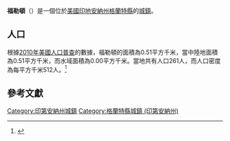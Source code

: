 {{noteTA
|G1=USState
|G2=地名
|G3=Unit
}}
{{Infobox settlement
|name            = 福勒頓
|native_name = Fowlerton
|settlement_type          = [[鎮|城鎮]]
|image_skyline            = Grant County Indiana Incorporated and Unincorporated areas Fowlerton Highlighted 1825198.svg
|imagesize                = 250px
|image_map                = 
|mapsize                  = 
|subdivision_type         = [[世界政區索引|國家]]
|subdivision_type1        = [[美国州份|州份]]
|subdivision_type2        = [[印地安納州行政區劃|縣]]
|subdivision_name         = [[美国|美国]]
|subdivision_name1        = [[印地安納州|印地安納州]]
|subdivision_name2        = [[格蘭特縣_(印地安納州)|格蘭特縣]]
|elevation_ft             = 879
|elevation_m              = 268
|timezone                 = [[北美东部时区|EST]]
|area_total_km2           = 0.51
|area_land_km2            = 0.51
|area_water_km2           = 0.00
|area_total_sq_mi         = 
|area_land_sq_mi          = 
|area_water_sq_mi         = 
|population_as_of         = [[2010年美國人口普查|2010]]
|population_footnotes     = 
|population_total         = 261
|population_density_km2   = auto
|population_density_sq_mi = auto
|utc_offset               = -5
|coordinates              = {{coord|40|24|35|N|85|34|23|W|display=inline,title}}
| coor_pinpoint           = 
| coordinates_footnotes   = 
|timezone_DST             = EST
|utc_offset_DST           = -5
|postal_code_type         = [[美國郵區編號|郵區編號]]
|postal_code              = 46930
|area_code                = [[北美電話區號765|765]]
|blank_name = [[地名信息系统|GNIS ID]]
|blank_info = 434733<ref name="GNIS">{{cite gnis|434733|Fowlerton}}</ref>
}}
'''福勒頓'''（{{lang-en|Fowlerton}}）是一個位於[[美國|美國]][[印地安納州|印地安納州]][[格蘭特縣_(印地安納州)|格蘭特縣]]的[[鎮|城鎮]]。

== 人口 ==
根據[[2010年美國人口普查|2010年美國人口普查]]的數據，福勒頓的面積為0.51平方千米，當中陸地面積為0.51平方千米，而水域面積為0.00平方千米。當地共有人口261人，而人口密度為每平方千米512人。<ref name="GR8">{{cite web|url=http://factfinder2.census.gov|publisher=[[美国人口调查局|美国人口调查局]]|accessdate=2011-05-14|title=American FactFinder|archive-date=2013-09-11|archive-url=https://web.archive.org/web/20130911234518/http://factfinder2.census.gov/|dead-url=no}}</ref>

== 參考文獻 ==
{{reflist}}

{{格蘭特縣 (印地安納州)}}

{{DEFAULTSORT:Fowlerton, Indiana}}
[[Category:印第安納州城鎮|Category:印第安納州城鎮]]
[[Category:格蘭特縣城鎮_(印第安納州)|Category:格蘭特縣城鎮 (印第安納州)]]

{{Indiana-geo-stub}}